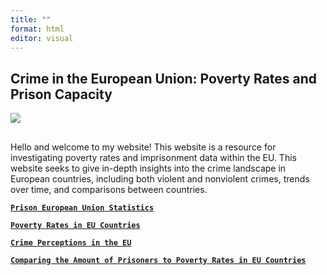 ```yaml
---
title: ""
format: html
editor: visual
---
```


## Crime in the European Union: Poverty Rates and Prison Capacity

![](images/eu-flag-handcuffs-abstract-background-concept-crime-european-society_437105-2505-1-01.jpg)

## 

Hello and welcome to my website! This website is a resource for investigating poverty rates and imprisonment data within the EU. This website seeks to give in-depth insights into the crime landscape in European countries, including both violent and nonviolent crimes, trends over time, and comparisons between countries.

[**`Prison European Union Statistics`**](HarrisWebsitePage1.html)

[**`Poverty Rates in EU Countries`**](Harris Website Page2.html)

[**`Crime Perceptions in the EU`**](Harris Website Page 3.html)

[**`Comparing the Amount of Prisoners to Poverty Rates in EU Countries`**](Harris Website Page 4.html)
